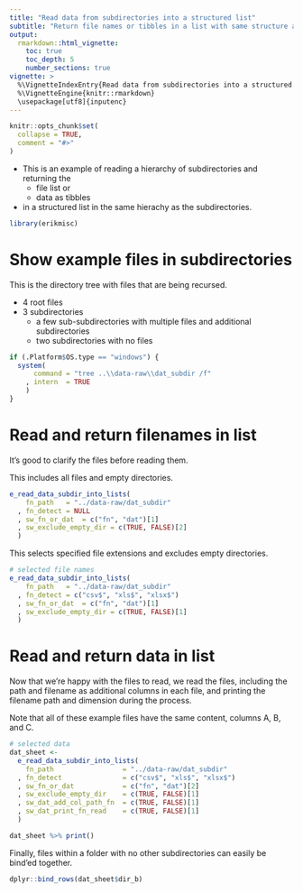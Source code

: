 ```yaml
---
title: "Read data from subdirectories into a structured list"
subtitle: "Return file names or tibbles in a list with same structure as subdirectories"
output:
  rmarkdown::html_vignette:
    toc: true
    toc_depth: 5
    number_sections: true
vignette: >
  %\VignetteIndexEntry{Read data from subdirectories into a structured list}
  %\VignetteEngine{knitr::rmarkdown}
  \usepackage[utf8]{inputenc}
---
```


```r
knitr::opts_chunk$set(
  collapse = TRUE,
  comment = "#>"
)
```

* This is an example of reading a hierarchy of subdirectories and returning the
    * file list or
    * data as tibbles
* in a structured list in the same hierachy as the subdirectories.

```r
library(erikmisc)
```

# Show example files in subdirectories

This is the directory tree with files that are being recursed.

* 4 root files
* 3 subdirectories
  * a few sub-subdirectories with multiple files and additional subdirectories
  * two subdirectories with no files

```r
if (.Platform$OS.type == "windows") {
  system(
      command = "tree ..\\data-raw\\dat_subdir /f"
    , intern  = TRUE
    )
}
```

# Read and return filenames in list

It's good to clarify the files before reading them.

This includes all files and empty directories.

```r
e_read_data_subdir_into_lists(
    fn_path   = "../data-raw/dat_subdir"
  , fn_detect = NULL
  , sw_fn_or_dat  = c("fn", "dat")[1]
  , sw_exclude_empty_dir = c(TRUE, FALSE)[2]
  )
```

This selects specified file extensions and excludes empty directories.

```r
# selected file names
e_read_data_subdir_into_lists(
    fn_path   = "../data-raw/dat_subdir"
  , fn_detect = c("csv$", "xls$", "xlsx$")
  , sw_fn_or_dat  = c("fn", "dat")[1]
  , sw_exclude_empty_dir = c(TRUE, FALSE)[1]
  )
```

# Read and return data in list

Now that we're happy with the files to read,
  we read the files,
  including the path and filename as additional columns in each file,
  and printing the filename path and dimension during the process.

Note that all of these example files have the same content, columns A, B, and C.

```r
# selected data
dat_sheet <-
  e_read_data_subdir_into_lists(
    fn_path                 = "../data-raw/dat_subdir"
  , fn_detect               = c("csv$", "xls$", "xlsx$")
  , sw_fn_or_dat            = c("fn", "dat")[2]
  , sw_exclude_empty_dir    = c(TRUE, FALSE)[1]
  , sw_dat_add_col_path_fn  = c(TRUE, FALSE)[1]
  , sw_dat_print_fn_read    = c(TRUE, FALSE)[1]
  )

dat_sheet %>% print()
```

Finally, files within a folder with no other subdirectories can easily be bind'ed together.

```r
dplyr::bind_rows(dat_sheet$dir_b)
```

